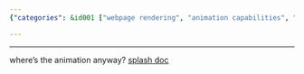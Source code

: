 ```yaml
---
{"categories": &id001 ["webpage rendering", "animation capabilities", "Splash service", "documentation", "Splash documentation"], "category": "Webpage Rendering", "date": "2022-11-12 05:06:55", "description": "Splash is a webpage rendering service offering animation capabilities, further detailed in the Splash documentation.", "tags": *id001, "title": "splash: webpage rendering service"}

---
```


------
where's the animation anyway?
[splash doc](https://splash.readthedocs.io/en/stable/install.html#linux-docker)
